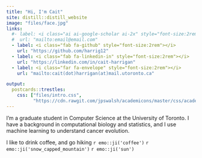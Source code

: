 ```yaml
---
title: "Hi, I'm Cait"
site: distill::distill_website
image: "files/face.jpg"
links:
  #- label: <i class="ai ai-google-scholar ai-2x" style="font-size:2rem"></i>
  #  url: "mailto:email@email.com"
  - label: <i class="fab fa-github" style="font-size:2rem"></i>
    url: "https://github.com/harrig12"
  - label: <i class="fab fa-linkedin-in" style="font-size:2rem"></i>
    url: "https://linkedin.com/in/cait-harrigan"
  - label: <i class="far fa-envelope" style="font-size:2rem"></i>
    url: "mailto:cait(dot)harrigan(at)mail.utoronto.ca"

output:
  postcards::trestles:
    css: ["files/intro.css",
          "https://cdn.rawgit.com/jpswalsh/academicons/master/css/academicons.min.css"]
---
```



I'm a graduate student in Computer Science at the University of Toronto. I have a background in computational biology and statistics, and I use machine learning to understand cancer evolution. 

I like to drink coffee, and go hiking `r emo::ji('coffee')` `r emo::ji('snow_capped_mountain')` `r emo::ji('sun')`


